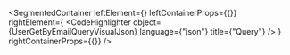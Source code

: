 
<SegmentedContainer
  leftElement={<UserGetByEmailQueryDesc />}
  leftContainerProps={{}}
  rightElement={
    <CodeHighlighter
      object={UserGetByEmailQueryVisualJson}
      language={"json"}
      title={"Query"}
    />
  }
  rightContainerProps={{}}
/>
